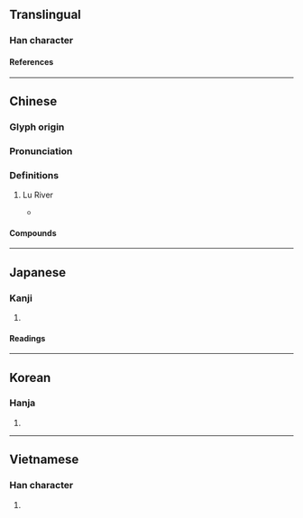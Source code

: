 {{also|泸}}
{{character info/new}}
==Translingual==

===Han character===
{{Han char|rn=85|rad=水|as=16|sn=19|four=31117|canj=EYPT|ids=⿰氵盧}}

====References====
{{Han ref|kx=0659.420|dkj=18646|dj=1069.200|hdz=31783.090|uh=7018}}

----

==Chinese==
{{zh-forms|s=泸}}

===Glyph origin===
{{Han etym}}

===Pronunciation===
{{zh-pron
|m=lú
|c=lou4
|mc=y
|oc=y
|cat=pn
}}

===Definitions===
{{zh-hanzi}}

# {{zh-div|水}} Lu River {{gloss|ancient name of the lower reaches of the {{w|Yalong River}} and the part where the {{w|Jinsha River}} meets the Yalong}}
#* {{zh-x|^昆明 城，在 ^東-瀘 之 西，去 ^龍口 十六 日 程。|The city of Kunming is west of the Eastern '''Lu''', some 16 days' journey from Long​kou.|CL|ref={{RQ:Manshu|6|Kūn​míng​ City (昆明城)|9}}}}

====Compounds====
{{zh-der|瀘水|瀘定}}

----

==Japanese==
{{ja-kanji forms|沪|瀘}}

===Kanji===
{{ja-kanji|grade=|rs=水16|shin=沪}}

# {{rfdef|ja|sort=水16}}

====Readings====
{{ja-readings
|goon=る
|kanon=ろ
}}

----

==Korean==

===Hanja===
{{ko-hanja|hangeul=[[로]]>[[노]]|eumhun=|rv=ro>no|mr=ro>no|y=lo>no}}

# {{rfdef|ko|sort=水16}}

----

==Vietnamese==

===Han character===
{{vi-readings|rs=水16|reading=lư}}

# {{rfdef|vi|sort=水16}}